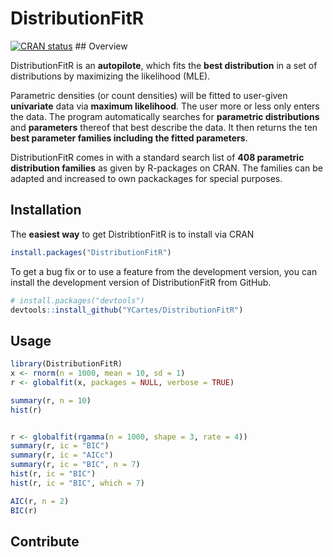 # DistributionFitR


<!-- badges: start -->
[![CRAN status](https://www.r-pkg.org/badges/version/DistributionFitR)](https://cran.r-project.org/package=dplyr)
<!-- badges: end -->
## Overview

DistributionFitR is an **autopilote**, which fits the **best distribution** in a set of distributions by maximizing the likelihood (MLE).

Parametric densities (or count densities) will be fitted to user-given **univariate** data via **maximum likelihood**. The user more or less only enters the data. The program automatically searches for **parametric distributions** and **parameters** thereof that best describe the data. It then returns the ten **best parameter families including the fitted parameters**. 

DistributionFitR comes in with a standard search list of **408 parametric distribution families** as given by R-packages on CRAN. The families can be adapted and increased to own packackages for special purposes.

## Installation
The **easiest way** to get DistribtionFitR is to install via CRAN
```r
install.packages("DistributionFitR")
```
To get a bug fix or to use a feature from the development version, you can install 
the development version of DistributionFitR from GitHub.

```r
# install.packages("devtools")
devtools::install_github("YCartes/DistributionFitR")
```

## Usage
```r
library(DistributionFitR)
x <- rnorm(n = 1000, mean = 10, sd = 1)
r <- globalfit(x, packages = NULL, verbose = TRUE)

summary(r, n = 10)
hist(r)


r <- globalfit(rgamma(n = 1000, shape = 3, rate = 4))
summary(r, ic = "BIC")
summary(r, ic = "AICc")
summary(r, ic = "BIC", n = 7)
hist(r, ic = "BIC")
hist(r, ic = "BIC", which = 7)

AIC(r, n = 2)
BIC(r)
```

## Contribute
